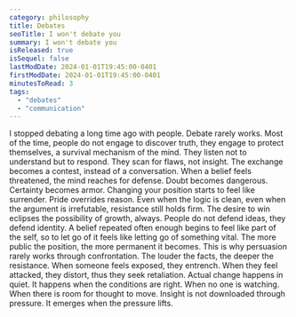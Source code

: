 ```yaml
---
category: philosophy
title: Debates
seoTitle: I won't debate you
summary: I won't debate you
isReleased: true
isSequel: false
lastModDate: 2024-01-01T19:45:00-0401
firstModDate: 2024-01-01T19:45:00-0401
minutesToRead: 3
tags:
  - "debates"
  - "communication"
---
```


<C>
  I stopped debating a long time ago with people. Debate rarely works. Most of
  the time, people do not engage to discover truth, they engage to protect
  themselves, a survival mechanism of the mind. They listen not to understand
  but to respond. They scan for flaws, not insight. The exchange becomes a
  contest, instead of a conversation.
</C>

<C>
  When a belief feels threatened, the mind reaches for defense. Doubt becomes
  dangerous. Certainty becomes armor. Changing your position starts to feel like
  surrender. Pride overrides reason. Even when the logic is clean, even when the
  argument is irrefutable, resistance still holds firm. The desire to win
  eclipses the possibility of growth, always.
</C>

<C>
  People do not defend ideas, they defend identity. A belief repeated often
  enough begins to feel like part of the self, so to let go of it feels like
  letting go of something vital. The more public the position, the more
  permanent it becomes.
</C>

<C>
  This is why persuasion rarely works through confrontation. The louder the
  facts, the deeper the resistance. When someone feels exposed, they entrench.
  When they feel attacked, they distort, thus they seek retaliation.
</C>

<C>
  Actual change happens in quiet. It happens when the conditions are right. When
  no one is watching. When there is room for thought to move. Insight is not
  downloaded through pressure. It emerges when the pressure lifts.
</C>
